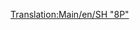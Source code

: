 [[Translation:Main/en/SH "8P"]]{{Template:Поезда/Ru
|Image=[[File:en/Sh8p.png]]
|Name=SH "8P"
|Cost=£ 25781 (1289050 р.)
|Speed=144 км/ч (90 миль/ч)
|Weight=170 т
|Power=1600 л.с. (1193 кВт)
|Annual=£ 2132 (106600 р.)
|Designed=1954
|Lifespan=23
|Capacity=нет
|Description=Самый быстрый, самый мощный и самый дорогой паровоз умереренного климата в TTD. Поклонники стимпанка могут с неохотой агрейдиться с него...
|Real-life=Странным образом этот локомотив основан на одном из [http://en.wikipedia.org/wiki/BR_Standard_Class_8 BR Standard Class 8].
}}